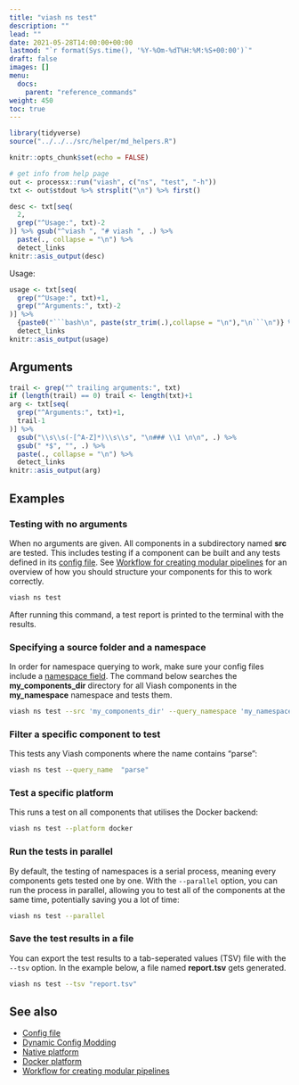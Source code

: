 ```yaml
---
title: "viash ns test"
description: ""
lead: ""
date: 2021-05-28T14:00:00+00:00
lastmod: "`r format(Sys.time(), '%Y-%Om-%dT%H:%M:%S+00:00')`"
draft: false
images: []
menu:
  docs:
    parent: "reference_commands"
weight: 450
toc: true
---
```


```r
library(tidyverse)
source("../../../src/helper/md_helpers.R")

knitr::opts_chunk$set(echo = FALSE)

# get info from help page
out <- processx::run("viash", c("ns", "test", "-h"))
txt <- out$stdout %>% strsplit("\n") %>% first()
```

```r
desc <- txt[seq(
  2,
  grep("^Usage:", txt)-2
)] %>% gsub("^viash ", "# viash ", .) %>% 
  paste(., collapse = "\n") %>% 
  detect_links
knitr::asis_output(desc)
```

Usage: 
```r
usage <- txt[seq(
  grep("^Usage:", txt)+1,
  grep("^Arguments:", txt)-2
)] %>% 
  {paste0("```bash\n", paste(str_trim(.),collapse = "\n"),"\n```\n")} %>% 
  detect_links
knitr::asis_output(usage)
```

## Arguments 

```r
trail <- grep("^ trailing arguments:", txt)
if (length(trail) == 0) trail <- length(txt)+1
arg <- txt[seq(
  grep("^Arguments:", txt)+1,
  trail-1
)] %>% 
  gsub("\\s\\s(-[^A-Z]*)\\s\\s", "\n### \\1 \n\n", .) %>% 
  gsub(" *$", "", .) %>% 
  paste(., collapse = "\n") %>% 
  detect_links
knitr::asis_output(arg)
```

## Examples

### Testing with no arguments

When no arguments are given. All components in a subdirectory named **src** are tested. This includes testing if a component can be built and any tests defined in its [config file](/docs/reference_config/config). 
See [Workflow for creating modular pipelines](/docs/creating_pipelines/modular_pipelines/#building-a-namespace) for an overview of how you should structure your components for this to work correctly.  

```bash
viash ns test
```

After running this command, a test report is printed to the terminal with the results.

### Specifying a source folder and a namespace

In order for namespace querying to work, make sure your config files include a [namespace field](/docs/reference_config/functionality/#namespace-string). 
The command below searches the **my_components_dir** directory for all Viash components in the **my_namespace** namespace and tests them.

```bash
viash ns test --src 'my_components_dir' --query_namespace 'my_namespace'
```

### Filter a specific component to test

This tests any Viash components where the name contains "parse":

```bash
viash ns test --query_name  "parse"
```

### Test a specific platform

This runs a test on all components that utilises the Docker backend: 

```bash
viash ns test --platform docker
```

### Run the tests in parallel

By default, the testing of namespaces is a serial process, meaning every components gets tested one by one. With the `--parallel` option, you can run the process in parallel, 
allowing you to test all of the components at the same time, potentially saving you a lot of time: 

```bash
viash ns test --parallel
```

### Save the test results in a file

You can export the test results to a tab-seperated values (TSV) file with the `--tsv` option. In the example below, a file named **report.tsv** gets generated.

```bash
viash ns test --tsv "report.tsv"
```

## See also

- [Config file](/docs/reference_config/config)
- [Dynamic Config Modding](/docs/advanced/config_mods)
- [Native platform](/docs/reference_config/platform-native)
- [Docker platform](/docs/reference_config/platform-docker)
- [Workflow for creating modular pipelines](/docs/creating_pipelines/modular_pipelines/#building-a-namespace)